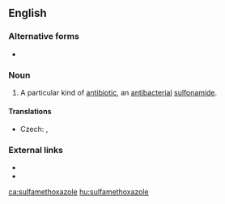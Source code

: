 ==English==
{{wikipedia}}

===Alternative forms===
* {{l|en|sulphamethoxazole}}

===Noun===
{{en-noun|-}}

# {{context|pharmaceutical drug|lang=en}} A particular kind of [[antibiotic]], an [[antibacterial]] [[sulfonamide]].

====Translations====
{{trans-top|kind of antibiotic}}
* Czech: {{t|cs|sulfamethoxazol|m}}, {{t|cs|sulfametoxazol|m}}
{{trans-mid}}
{{trans-bottom}}

===External links===
* {{R:OneLook}}
* {{R:GNV|sulfamethoxazole, sulphamethoxazole}}

[[ca:sulfamethoxazole]]
[[hu:sulfamethoxazole]]